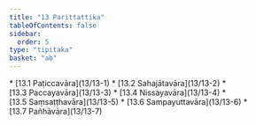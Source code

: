 ```yaml
---
title: "13 Parittattika"
tableOfContents: false
sidebar:
  order: 5
type: "tipitaka"
basket: "ab"
---
```



<DynamicBreadcrumb />



<TableOfContents>
* [13.1 Paṭiccavāra](13/13-1)
* [13.2 Sahajātavāra](13/13-2)
* [13.3 Paccayavāra](13/13-3)
* [13.4 Nissayavāra](13/13-4)
* [13.5 Saṃsaṭṭhavāra](13/13-5)
* [13.6 Sampayuttavāra](13/13-6)
* [13.7 Pañhāvāra](13/13-7)
</TableOfContents>